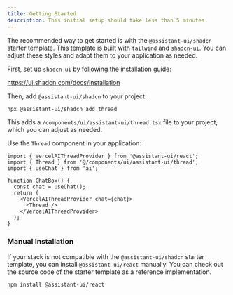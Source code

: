 ```yaml
---
title: Getting Started
description: This initial setup should take less than 5 minutes.
--- 
```


The recommended way to get started is with the `@assistant-ui/shadcn` starter template. This template is built with `tailwind` and `shadcn-ui`. You can adjust these styles and adapt them to your application as needed.

First, set up `shadcn-ui` by following the installation guide: 

https://ui.shadcn.com/docs/installation

Then, add `@assistant-ui/shadcn` to your project:

```sh
npx @assistant-ui/shadcn add thread
```

This adds a `/components/ui/assistant-ui/thread.tsx` file to your project, which you can adjust as needed.

Use the `Thread` component in your application:

```tsx
import { VercelAIThreadProvider } from '@assistant-ui/react';
import { Thread } from '@/components/ui/assistant-ui/thread';
import { useChat } from 'ai'; 

function ChatBox() {
  const chat = useChat();
  return (
    <VercelAIThreadProvider chat={chat}>
      <Thread />
    </VercelAIThreadProvider>
  );
}
```

### Manual Installation

If your stack is not compatible with the `@assistant-ui/shadcn` starter template, you can install `@assistant-ui/react` manually. 
You can check out the source code of the starter template as a reference implementation.

```sh npm2yarn
npm install @assistant-ui/react
```
